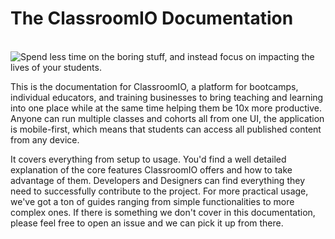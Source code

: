 # The ClassroomIO Documentation

<br />
<img
  alt="Spend less time on the boring stuff, and instead focus on impacting the lives of your students."
  src="https://classroomio.com/classroomio-opengraph-image.png"
/>

This is the documentation for ClassroomIO, a platform for bootcamps, individual educators, and training businesses to bring teaching and learning into one place while at the same time helping them be 10x more productive. Anyone can run multiple classes and cohorts all from one UI, the application is mobile-first, which means that students can access all published content from any device.

It covers everything from setup to usage. You'd find a well detailed explanation of the core features ClassroomIO offers and how to take advantage of them. Developers and Designers can find everything they need to successfully contribute to the project. For more practical usage, we've got a ton of guides ranging from simple functionalities to more complex ones. If there is something we don't cover in this documentation, please feel free to open an issue and we can pick it up from there.
